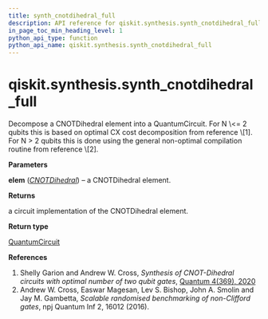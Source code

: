 ```yaml
---
title: synth_cnotdihedral_full
description: API reference for qiskit.synthesis.synth_cnotdihedral_full
in_page_toc_min_heading_level: 1
python_api_type: function
python_api_name: qiskit.synthesis.synth_cnotdihedral_full
---
```


# qiskit.synthesis.synth\_cnotdihedral\_full

<Function id="qiskit.synthesis.synth_cnotdihedral_full" name="synth_cnotdihedral_full" isDedicatedPage={true} github="https://github.com/qiskit/qiskit/tree/stable/0.23/qiskit/synthesis/cnotdihedral/cnotdihedral_decompose_full.py" signature="synth_cnotdihedral_full(elem)">
  Decompose a CNOTDihedral element into a QuantumCircuit. For N \<= 2 qubits this is based on optimal CX cost decomposition from reference \[1]. For N > 2 qubits this is done using the general non-optimal compilation routine from reference \[2].

  **Parameters**

  **elem** ([*CNOTDihedral*](qiskit.quantum_info.CNOTDihedral "qiskit.quantum_info.CNOTDihedral")) – a CNOTDihedral element.

  **Returns**

  a circuit implementation of the CNOTDihedral element.

  **Return type**

  [QuantumCircuit](qiskit.circuit.QuantumCircuit "qiskit.circuit.QuantumCircuit")

  **References**

  1.  Shelly Garion and Andrew W. Cross, *Synthesis of CNOT-Dihedral circuits with optimal number of two qubit gates*, [Quantum 4(369), 2020](https://quantum-journal.org/papers/q-2020-12-07-369/)
  2.  Andrew W. Cross, Easwar Magesan, Lev S. Bishop, John A. Smolin and Jay M. Gambetta, *Scalable randomised benchmarking of non-Clifford gates*, npj Quantum Inf 2, 16012 (2016).
</Function>

